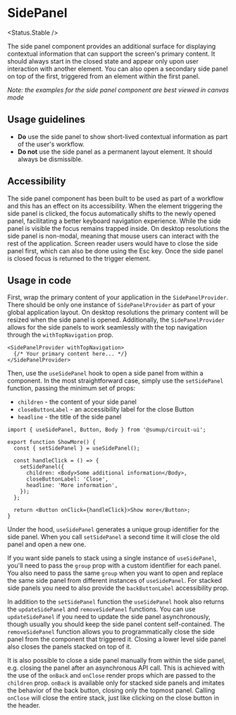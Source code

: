 
# SidePanel

<Status.Stable />

The side panel component provides an additional surface for displaying contextual information that can support the screen's primary content.
It should always start in the closed state and appear only upon user interaction with another element.
You can also open a secondary side panel on top of the first, triggered from an element within the first panel.

_Note: the examples for the side panel component are best viewed in canvas mode_

<Story id="components-sidepanel--base" />
<Props />

## Usage guidelines

- **Do** use the side panel to show short-lived contextual information as part of the user's workflow.
- **Do not** use the side panel as a permanent layout element. It should always be dismissible.

## Accessibility

The side panel component has been built to be used as part of a workflow and this has an effect on its accessibility.
When the element triggering the side panel is clicked, the focus automatically shifts to the newly opened panel, facilitating a better keyboard navigation experience.
While the side panel is visible the focus remains trapped inside. On desktop resolutions the side panel is non-modal, meaning that mouse users can interact with the rest of the application.
Screen reader users would have to close the side panel first, which can also be done using the Esc key.
Once the side panel is closed focus is returned to the trigger element.

## Usage in code

First, wrap the primary content of your application in the `SidePanelProvider`. There should be only one instance of `SidePanelProvider` as part of your global application layout.
On desktop resolutions the primary content will be resized when the side panel is opened.
Additionally, the `SidePanelProvider` allows for the side panels to work seamlessly with the top navigation through the `withTopNavigation` prop.

```tsx
<SidePanelProvider withTopNavigation>
  {/* Your primary content here... */}
</SidePanelProvider>
```

<Story id="components-sidepanel--with-top-navigation" />

Then, use the `useSidePanel` hook to open a side panel from within a component.
In the most straightforward case, simply use the `setSidePanel` function, passing the minimum set of props:
- `children` - the content of your side panel
- `closeButtonLabel` - an accessibility label for the close Button
- `headline` - the title of the side panel

```tsx
import { useSidePanel, Button, Body } from '@sumup/circuit-ui';

export function ShowMore() {
  const { setSidePanel } = useSidePanel();

  const handleClick = () => {
    setSidePanel({
      children: <Body>Some additional information</Body>,
      closeButtonLabel: 'Close',
      headline: 'More information',
    });
  };

  return <Button onClick={handleClick}>Show more</Button>;
}
```

Under the hood, `useSidePanel` generates a unique group identifier for the side panel.
When you call `setSidePanel` a second time it will close the old panel and open a new one.

If you want side panels to stack using a single instance of `useSidePanel`, you'll need to pass the `group` prop with a custom identifier for each panel.
You also need to pass the same `group` when you want to open and replace the same side panel from different instances of `useSidePanel`.
For stacked side panels you need to also provide the `backButtonLabel` accessibility prop.

In addition to the `setSidePanel` function the `useSidePanel` hook also returns the `updateSidePanel` and `removeSidePanel` functions.
You can use `updateSidePanel` if you need to update the side panel asynchronously, though usually you should keep the side panel content self-contained.
The `removeSidePanel` function allows you to programmatically close the side panel from the component that triggered it. Closing a lower level side panel also closes the panels stacked on top of it.

It is also possible to close a side panel manually from within the side panel, e.g. closing the panel after an asynchronous API call.
This is achieved with the use of the `onBack` and `onClose` render props which are passed to the `children` prop.
`onBack` is available only for stacked side panels and imitates the behavior of the back button, closing only the topmost panel.
Calling `onClose` will close the entire stack, just like clicking on the close button in the header.

<Story id="components-sidepanel--update-and-remove" />
